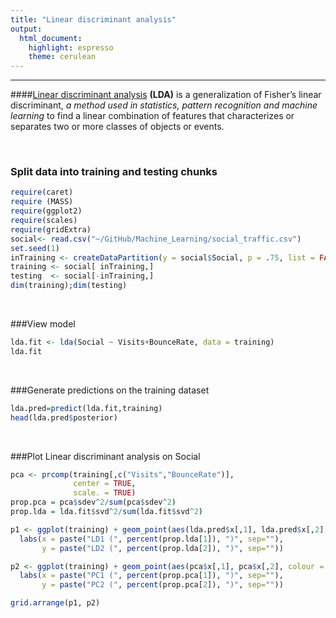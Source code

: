 ---
title: "Linear discriminant analysis"
output: 
  html_document: 
    highlight: espresso
    theme: cerulean
---
***
####[Linear discriminant analysis](https://en.wikipedia.org/wiki/Linear_discriminant_analysis) **(LDA)** is a generalization of Fisher's linear discriminant, *a method used in statistics, pattern recognition and machine learning* to find a linear combination of features that characterizes or separates two or more classes of objects or events.

<br>

### Split data into training and testing chunks
```{r comment=NA,echo=FALSE, message=FALSE}
require(caret)
require (MASS)
require(ggplot2)
require(scales)
require(gridExtra)
social<- read.csv("~/GitHub/Machine_Learning/social_traffic.csv")
set.seed(1)
inTraining <- createDataPartition(y = social$Social, p = .75, list = FALSE, times = 1)
training <- social[ inTraining,]
testing  <- social[-inTraining,]
dim(training);dim(testing)
```

<br>

###View model
```{r comment=NA, echo=FALSE}
lda.fit <- lda(Social ~ Visits+BounceRate, data = training)
lda.fit
```

<br>

###Generate predictions on the training dataset
```{r comment=NA, echo=FALSE}
lda.pred=predict(lda.fit,training)
head(lda.pred$posterior)
```

<br>

###Plot Linear discriminant analysis on Social 
```{r, echo=FALSE,fig.height=5,fig.width=8}
pca <- prcomp(training[,c("Visits","BounceRate")],
              center = TRUE,
              scale. = TRUE) 
prop.pca = pca$sdev^2/sum(pca$sdev^2)
prop.lda = lda.fit$svd^2/sum(lda.fit$svd^2)

p1 <- ggplot(training) + geom_point(aes(lda.pred$x[,1], lda.pred$x[,2], colour = Social, shape = Social), size = 2.5) + 
  labs(x = paste("LD1 (", percent(prop.lda[1]), ")", sep=""),
       y = paste("LD2 (", percent(prop.lda[2]), ")", sep=""))

p2 <- ggplot(training) + geom_point(aes(pca$x[,1], pca$x[,2], colour = Social, shape = Social), size = 2.5) +
  labs(x = paste("PC1 (", percent(prop.pca[1]), ")", sep=""),
       y = paste("PC2 (", percent(prop.pca[2]), ")", sep=""))

grid.arrange(p1, p2)

```